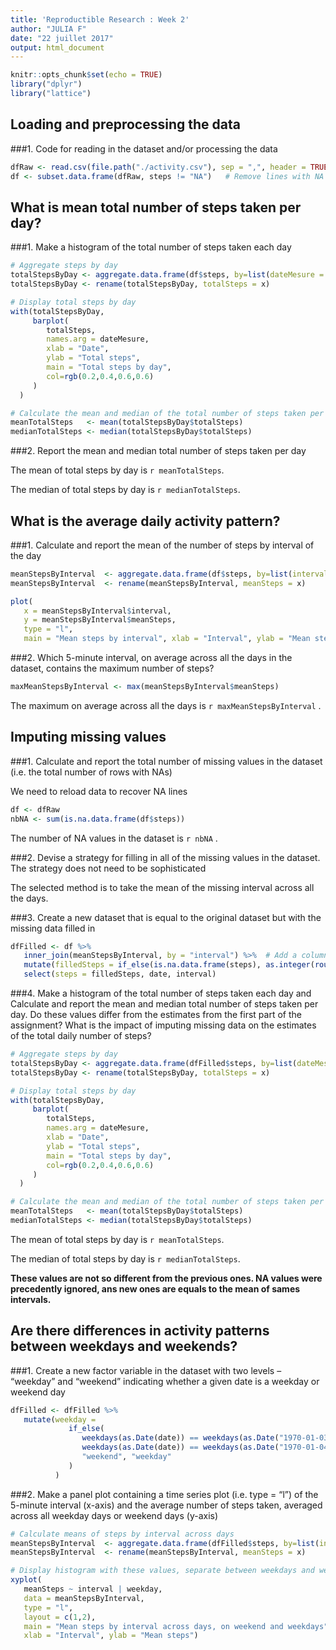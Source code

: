 ```yaml
---
title: 'Reproductible Research : Week 2'
author: "JULIA F"
date: "22 juillet 2017"
output: html_document
---
```


```r
knitr::opts_chunk$set(echo = TRUE)
library("dplyr")
library("lattice")
```

## Loading and preprocessing the data

###1. Code for reading in the dataset and/or processing the data

```r
dfRaw <- read.csv(file.path("./activity.csv"), sep = ",", header = TRUE, na.strings = "NA")
df <- subset.data.frame(dfRaw, steps != "NA")   # Remove lines with NA values. A bad thing for next questions ?
```



## What is mean total number of steps taken per day?

###1. Make a histogram of the total number of steps taken each day

```r
# Aggregate steps by day
totalStepsByDay <- aggregate.data.frame(df$steps, by=list(dateMesure = df$date), FUN = "sum")
totalStepsByDay <- rename(totalStepsByDay, totalSteps = x)

# Display total steps by day
with(totalStepsByDay,
     barplot(
        totalSteps, 
        names.arg = dateMesure, 
        xlab = "Date", 
        ylab = "Total steps", 
        main = "Total steps by day", 
        col=rgb(0.2,0.4,0.6,0.6)
     )
  )

# Calculate the mean and median of the total number of steps taken per day
meanTotalSteps   <- mean(totalStepsByDay$totalSteps)
medianTotalSteps <- median(totalStepsByDay$totalSteps)
```

###2. Report the mean and median total number of steps taken per day

The mean of total steps by day is `r meanTotalSteps`.

The median of total steps by day is `r medianTotalSteps`.



## What is the average daily activity pattern?

###1. Calculate and report the mean of the number of steps by interval of the day

```r
meanStepsByInterval  <- aggregate.data.frame(df$steps, by=list(interval = df$interval), FUN = "mean")
meanStepsByInterval  <- rename(meanStepsByInterval, meanSteps = x)

plot(
   x = meanStepsByInterval$interval, 
   y = meanStepsByInterval$meanSteps, 
   type = "l", 
   main = "Mean steps by interval", xlab = "Interval", ylab = "Mean steps", col = "blue")
```

###2. Which 5-minute interval, on average across all the days in the dataset, contains the maximum number of steps?

```r
maxMeanStepsByInterval <- max(meanStepsByInterval$meanSteps)
```
The maximum on average across all the days is `r maxMeanStepsByInterval` .



## Imputing missing values

###1. Calculate and report the total number of missing values in the dataset (i.e. the total number of rows with NAs)

We need to reload data to recover NA lines
```r
df <- dfRaw
nbNA <- sum(is.na.data.frame(df$steps))
```
The number of NA values in the dataset is `r nbNA` .

###2. Devise a strategy for filling in all of the missing values in the dataset. The strategy does not need to be sophisticated

The selected method is to take the mean of the missing interval across all the days.

###3. Create a new dataset that is equal to the original dataset but with the missing data filled in

```r
dfFilled <- df %>%
   inner_join(meanStepsByInterval, by = "interval") %>%  # Add a column with mean steps by interval across days
   mutate(filledSteps = if_else(is.na.data.frame(steps), as.integer(round(meanSteps)), steps) ) %>%
   select(steps = filledSteps, date, interval)
```

###4. Make a histogram of the total number of steps taken each day and Calculate and report the mean and median total number of steps taken per day. Do these values differ from the estimates from the first part of the assignment? What is the impact of imputing missing data on the estimates of the total daily number of steps?

```r
# Aggregate steps by day
totalStepsByDay <- aggregate.data.frame(dfFilled$steps, by=list(dateMesure = dfFilled$date), FUN = "sum")
totalStepsByDay <- rename(totalStepsByDay, totalSteps = x)

# Display total steps by day
with(totalStepsByDay,
     barplot(
        totalSteps, 
        names.arg = dateMesure, 
        xlab = "Date", 
        ylab = "Total steps", 
        main = "Total steps by day", 
        col=rgb(0.2,0.4,0.6,0.6)
     )
  )

# Calculate the mean and median of the total number of steps taken per day
meanTotalSteps   <- mean(totalStepsByDay$totalSteps)
medianTotalSteps <- median(totalStepsByDay$totalSteps)
```

The mean of total steps by day is `r meanTotalSteps`.

The median of total steps by day is `r medianTotalSteps`.

**These values are not so different from the previous ones. NA values were precedently ignored, ans new ones are equals to the mean of sames intervals.**



## Are there differences in activity patterns between weekdays and weekends?

###1. Create a new factor variable in the dataset with two levels -- "weekday" and "weekend" indicating whether a given date is a weekday or weekend day

```r
dfFilled <- dfFilled %>%
   mutate(weekday = 
             if_else(
                weekdays(as.Date(date)) == weekdays(as.Date("1970-01-03")) | 
                weekdays(as.Date(date)) == weekdays(as.Date("1970-01-04")), 
                "weekend", "weekday"
             )
          )

```

###2. Make a panel plot containing a time series plot (i.e. type = "l") of the 5-minute interval (x-axis) and the average number of steps taken, averaged across all weekday days or weekend days (y-axis)

```r
# Calculate means of steps by interval across days
meanStepsByInterval  <- aggregate.data.frame(dfFilled$steps, by=list(interval = dfFilled$interval, weekday = dfFilled$weekday), FUN = "mean")
meanStepsByInterval  <- rename(meanStepsByInterval, meanSteps = x)

# Display histogram with these values, separate between weekdays and weekends
xyplot(
   meanSteps ~ interval | weekday, 
   data = meanStepsByInterval, 
   type = "l", 
   layout = c(1,2),
   main = "Mean steps by interval across days, on weekend and weekdays", 
   xlab = "Interval", ylab = "Mean steps")
```
